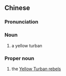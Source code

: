 {{also|黄巾}}
==Chinese==
{{zh-forms|s=黄巾}}

===Pronunciation===
{{zh-pron
|m=huángjīn
|cat=n,pn
}}

===Noun===
{{zh-noun}}

# a yellow turban

===Proper noun===
{{zh-proper noun}}

# the [[w:Yellow Turban Rebellion|Yellow Turban rebels]]